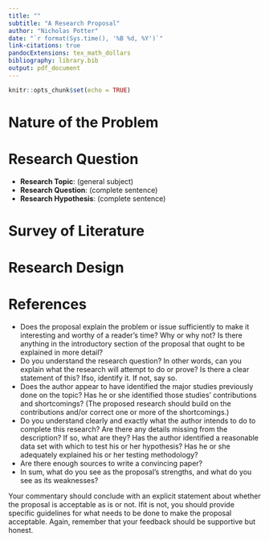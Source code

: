 ```yaml
---
title: ""
subtitle: "A Research Proposal"
author: "Nicholas Potter"
date: "`r format(Sys.time(), '%B %d, %Y')`"
link-citations: true
pandocExtensions: tex_math_dollars
bibliography: library.bib
output: pdf_document
---
```


```r
knitr::opts_chunk$set(echo = TRUE)
```

# Nature of the Problem

# Research Question

* **Research Topic**: (general subject)
* **Research Question**: (complete sentence)
* **Research Hypothesis**: (complete sentence)

# Survey of Literature

# Research Design

# References

* Does the proposal explain the problem or issue sufficiently to make it interesting and worthy of a reader's time? Why or why not? Is there anything in the introductory section of the proposal that ought to be explained in more detail?
* Do you understand the research question? In other words, can you explain what the research will attempt to do or prove? Is there a clear statement of this? Ifso, identify it. If not, say so.
* Does the author appear to have identified the major studies previously done on the topic? Has he or she identified those studies' contributions and shortcomings? (The proposed research should build on the contributions and/or correct one or more of the shortcomings.)
* Do you understand clearly and exactly what the author intends to do to complete this research? Are there any details missing from the description? If so, what are they? Has the author identified a reasonable data set with which to test his or her hypothesis? Has he or she adequately explained his or her testing methodology?
* Are there enough sources to write a convincing paper?
* In sum, what do you see as the proposal's strengths, and what do you see as its weaknesses?

Your commentary should conclude with an explicit statement about whether the proposal is acceptable as is or not. Ifit is not, you should provide specific guidelines for what needs to be done to make the proposal acceptable. Again, remember that your feedback should be supportive but honest.





